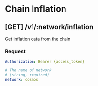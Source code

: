 
# Chain Inflation

## **[GET]** /v1/:network/inflation

Get inflation data from the chain

### Request

```yaml filename="Headers"
Authorization: Bearer {access_token}
```

```yaml filename="Parameters"
# The name of network
# (string, required)
network: cosmos
```

<TryAPI
  method="GET"
  host="https://apis.mintscan.io"
  url="/v1/:network/inflation"
  useBearerAuthorization
/>
